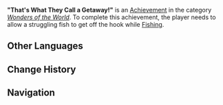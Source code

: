 {{Achievement Infobox
|title        = 
|id           = 81141
|order id     = 1135
|category     = Wonders of the World
|description  = Allow a struggling fish to get off the hook.
|requirements = 
|primogems    = 5
|tracking     = 
|hidden       = 1
|topic        = Fishing
|type         = Exploration
}}
'''"That's What They Call a Getaway!"''' is an [[Achievement]] in the category ''[[Wonders of the World]]''. To complete this achievement, the player needs to allow a struggling fish to get off the hook while [[Fishing]].
<!--
==Trivia==

==Video Guides==
{{EVT
|video1   = 
|caption1 = 
}}
-->
==Other Languages==
{{Other Languages|default_hidden=1
|en      = "That's What They Call a Getaway!"
|zhs     = 「这就是我的放生路线！」
|zhs_rm  = "Zhè Jiùshì Wǒde Fàngshēng Lùxiàn!"
|zht     = 「這就是我的放生路線！」
|zht_rm  = "Zhè Jiùshì Wǒde Fàngshēng Lùxiàn!"
|ja      = 「これが我が放生経路だ！」
|ja_rm   = "Kore ga Waga Houjou Keiro da!"
|ko      = 「이게 나의 방생하는 방식이야!」
|ko_rm   = 
|es      = ¡Esta es mi oportunidad!
|fr      = « Le poisson s'est fait la malle ! »
|ru      = «Это мой путь к свободе!»
|th      = "นี่คือเส้นทางการปล่อยปลาของฉัน!"
|th_rm   = "Ni Khue Senthangkan Ploi Pla Khong Chan!"
|vi      = Lộ Trình Phóng Sinh
|de      = „Das ist mein Weg in die Freiheit!“
|id      = "Ini Jurus Kaburku! Mana Jurusmu?"
|pt      = "Esse é o caminho da minha liberdade!"
}}

==Change History==
{{Change History|2.1}}
<!--
==References==
{{Reflist}}
-->
==Navigation==
{{Achievement Navbox|Wonders of the World|Exploration}}